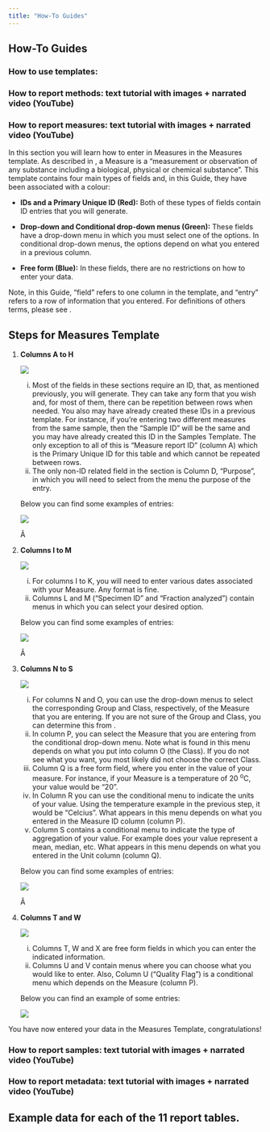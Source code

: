 ```yaml
---
title: "How-To Guides"
---
```


## How-To Guides

### How to use templates:

### How to report methods: text tutorial with images + narrated video (YouTube)

### How to report measures: text tutorial with images + narrated video (YouTube)

In this section you will learn how to enter in Measures in the Measures template. As described in <!--# title of document and link-->, a Measure is a "measurement or observation of any substance including a biological, physical or chemical substance". This template contains four main types of fields and, in this Guide, they have been associated with a colour: <!--# I continued the division and colour-coding of the fields from Vince’s version.  I’m open to other ideas-->

-   **IDs and a Primary Unique ID (Red):** Both of these types of fields contain ID entries that you will generate.

-   **Drop-down and Conditional drop-down menus (Green):** These fields have a drop-down menu in which you must select one of the options. In conditional drop-down menus, the options depend on what you entered in a previous column.

-   **Free form (Blue):** In these fields, there are no restrictions on how to enter your data.

Note, in this Guide, "field" refers to one column in the template, and "entry" refers to a row of information that you entered. For definitions of others terms, please see <!--# link and/or provide title to page with definitions -->.

## Steps for Measures Template

1.  **Columns A to H**

    ![](images/Col_AH_1.png)

    i)  Most of the fields in these sections require an ID, that, as mentioned previously, you will generate. They can take any form that you wish and, for most of them, there can be repetition between rows when needed. You also may have already created these IDs in a previous template. For instance, if you're entering two different measures from the same sample, then the "Sample ID" will be the same and you may have already created this ID in the Samples Template. The only exception to all of this is "Measure report ID" (column A) which is the Primary Unique ID for this table and which cannot be repeated between rows.
    ii) The only non-ID related field in the section is Column D, "Purpose", in which you will need to select from the menu the purpose of the entry.

    Below you can find some examples of entries:

    ![](images/Col_AH_2.png)

    Â 

2.  **Columns I to M**

    ![](images/Col_IM_1.png)

    i)  For columns I to K, you will need to enter various dates associated with your Measure. Any format is fine. <!--# Is this true? -->
    ii) Columns L and M ("Specimen ID" and "Fraction analyzed") contain menus in which you can select your desired option.

    Below you can find some examples of entries:

    ![](images/Col_IM_2.png)

    Â 

3.  **Columns N to S**

    ![](images/Col_NS_1.png)

    i)  For columns N and O, you can use the drop-down menus to select the corresponding Group and Class, respectively, of the Measure that you are entering. If you are not sure of the Group and Class, you can determine this from <!--# Not sure what document to reference --> .
    ii) In column P, you can select the Measure that you are entering from the conditional drop-down menu. Note what is found in this menu depends on what you put into column O (the Class). If you do not see what you want, you most likely did not choose the correct Class.
    iii) Column Q is a free form field, where you enter in the value of your measure. For instance, if your Measure is a temperature of 20 ^o^C, your value would be "20".
    iv) In Column R you can use the conditional menu to indicate the units of your value. Using the temperature example in the previous step, it would be "Celcius". What appears in this menu depends on what you entered in the Measure ID column (column P).
    v)  Column S contains a conditional menu to indicate the type of aggregation of your value. For example does your value represent a mean, median, etc. What appears in this menu depends on what you entered in the Unit column (column Q).

    Below you can find some examples of entries:

    ![](images/Col_NS_2.png)

    Â 

4.  **Columns T and W**

    ![](images/Col_TW_1.png)

    i)  Columns T, W and X are free form fields in which you can enter the indicated information.
    ii) Columns U and V contain menus where you can choose what you would like to enter. Also, Column U ("Quality Flag") is a conditional menu which depends on the Measure (column P).

    Below you can find an example of some entries:

    ![](images/Col_TW_2.png)

You have now entered your data in the Measures Template, congratulations!


### How to report samples: text tutorial with images + narrated video (YouTube)

### How to report metadata: text tutorial with images + narrated video (YouTube)

## Example data for each of the 11 report tables.
